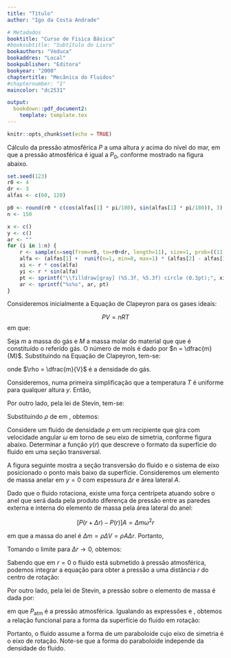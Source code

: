 ```yaml
---
title: "Título"
author: "Igo da Costa Andrade"

# Metadados
booktitle: "Curso de Física Básica"
#booksubtitle: "Subtítulo do Livro"
bookauthors: "Veduca"
bookaddres: "Local"
bookpublisher: "Editora"
bookyear: "2000"
chaptertitle: "Mecânica do Fluidos"
#chapternumber: "1"
maincolor: "dc2531"

output: 
  bookdown::pdf_document2:
    template: template.tex
---
```


```r
knitr::opts_chunk$set(echo = TRUE)

```

\section*{Pressão atmosférica}

Cálculo da pressão atmosférica $P$ a uma altura $y$ acima do nível do mar, em que a pressão atmosférica é igual a $P_0$, conforme mostrado na figura abaixo.


```r


set.seed(123)
r0 <- 4
dr <- 3
alfas <- c(60, 120)

p0 <- round(r0 * c(cos(alfas[1] * pi/180), sin(alfas[1] * pi/180)), 3)
n <- 150

x <- c()
y <- c()
ar <- ""
for (i in 1:n) {
    r <- sample(x=seq(from=r0, to=r0+dr, length=11), size=1, prob=((11:1)/sum(11:1))^2) + runif(n=1, min=0.1, max=0.3)
    alfa <- (alfas[1] +  runif(n=1, min=0, max=1) * (alfas[2] - alfas[1])) * pi/180
    xi <- r * cos(alfa)
    yi <- r * sin(alfa)
    pt <- sprintf("\\filldraw[gray] (%5.3f, %5.3f) circle (0.3pt);", xi, yi)
    ar <- sprintf("%s%s", ar, pt)
}
```

\begin{figure}[H]
    \centering
    \begin{tikzpicture}[scale=1.2]
        `r ar`
        \draw[ultra thick] (`r p0`) arc(`r alfas[1]`:`r alfas[2]`:`r r0`);
        \filldraw[mainColor] (0, `r r0+dr/2`) circle (1.5pt) node[above, color=black, fill=white, yshift=2pt] {$P = ?$};
        \draw[-latex] (0, `r r0`) -- (0, `r r0+dr/2`) node[midway, right, fill=white, xshift=2pt] {$y$};
        \filldraw[mainColor] (0, `r r0`) circle (1.5pt) node[below, color=black, fill=white, yshift=-2pt] {$P_0$};
    \end{tikzpicture}
\end{figure}

\iniSol


Consideremos inicialmente a Equação de Clapeyron para os gases ideais:

$$
PV = nRT
$$
em que:
\begin{itemize}
    \item $P$ é a pressão do gás;
    \item $V$ é o volume ocupado pelo gás;
    \item $n$ é a quantidade de mols;
    \item $T$ é a temperatura absoluta (em kelvin);
    \item $R$ é a constante universal dos gases ideais.
\end{itemize}

Seja $m$ a massa do gás e $M$ a massa molar do material que que é constituído o referido gás. O número de mols é dado por $n = \dfrac{m}{M}$. Substituindo na Equação de Clapeyron, tem-se:

\begin{align*}
    PV = \dfrac{m}{M} RT \Rightarrow P = \rho \dfrac{RT}{M} \Rightarrow \dfrac{P}{\rho} = \dfrac{RT}{M}
\end{align*}
onde $\rho = \dfrac{m}{V}$ é a densidade do gás.

Consideremos, numa primeira simplificação que a temperatura $T$ é uniforme para qualquer altura $y$. Então, 

\begin{equation}
\dfrac{P}{\rho} = \dfrac{RT}{M} = \text{cte.}
\end{equation}\label{eq:razao-P-rho}

Por outro lado, pela  lei de Stevin, tem-se:

\begin{equation}
\dfrac{dP}{dy} = - \rho g
\end{equation}\label{eq:lei-stevin}

Substituindo $\rho$ de \ref{eq:razao-P-rho} em \ref{eq:lei-stevin}, obtemos:

\begin{align*}
    \dfrac{dP}{dy} = - \left(\dfrac{M P}{R T}\right) g &\Rightarrow \dfrac{dP}{P} = - \left(\dfrac{M g}{R T}\right) dy 
    \Rightarrow\int_{P_0}^{P} \dfrac{dP}{P} = - \left(\dfrac{M g}{R T}\right) \int_{0}^{y} dy\\
    &\Rightarrow \ln{P} - \ln{P_0} = - \left(\dfrac{M g}{R T}\right)y \Rightarrow \ln{\left(\dfrac{P}{P_0}\right)} = - \left(\dfrac{M g}{R T}\right)y\\
    &\Rightarrow P = P_0 e^{-(Mg/RT) y}
\end{align*}

\fimSol

\newpage
\section*{Fluido rodando}

Considere um fluido de densidade $\rho$ em um recipiente que gira com velocidade angular $\omega$ em torno de seu eixo de simetria, conforme figura abaixo. Determinar a função $y(r)$ que descreve o formato da superfície do fluido em uma seção transversal.

\begin{figure}[H]
    \centering
    \begin{tikzpicture}[scale=1.5]
        \draw[blue!50!white, fill=blue!10!white] (1, 2.5) arc (0:-180:1) -- (-1, 0) -- (1, 0) -- (1, 2.5) -- cycle;
        \draw[thick] (-1, 3) -- (-1, 0) -- (1, 0) -- (1, 3);
        %\draw[-latex, gray!80!black] (-.5, 1.5) -- (1.5, 1.5) node[below, black] {$r$};
        \draw[-latex, gray!80!black] (0, -.5) -- (0, 4) node[left, black] {$y$};
        \draw[-latex, gray!80!black] (-.4, 3) arc (180:400:.4) node[above, black] {$\omega$}; 

        \draw[-latex] (-1.5, 2.5) -- (-1.5, 1.5) node[midway, left] {$g$};
    \end{tikzpicture}
\end{figure}

\iniSol

A figura seguinte mostra a seção transversão do fluido e o sistema de eixo posicionado o ponto mais baixo da superfície. Consideremos um elemento de massa anelar em $y = 0$ com espessura $\Delta r$ e área lateral $A$.

\begin{figure}[H]
    \centering
    \begin{tikzpicture}[scale=2]
        % Fluido
        \draw[white, fill=gray!10!white] (1, 1) arc (0:-180:1) -- (-1, 0) -- (1, 0) -- (1, 1) -- cycle;
        \draw[black] (1, 1) arc (0:-180:1);
        \foreach \x in {-1, 1} {
            \draw[dashed, gray] (\x, 0) -- (\x, 1);
        }
        % Eixos
        \draw[-latex] (-1.5, 0) -- (1.5, 0) node[below] {$r$};
        \draw[-latex] (0, -.5) -- (0, 2) node[left, black] {$y$};

        % Medidas
        \draw[-latex] (0, -.2) -- (0.6, -0.2) node[midway, below] {$r$};
        \draw[-latex] (1, -.2) node[right] {$\Delta r$} -- (0.7, -.2);
        \draw[dashed, gray] (0.6, .25) -- (0, 0.25) node[left, black] {$y$};
        \draw [gray, fill=gray!40!white, dashed] (0.6, 0) -- (0.7, 0) -- (0.7, 0.25) -- (0.6, 0.25) -- cycle;

        % Anel de massa dm
        \draw[blue!50!white, fill=blue!10!white] (0, -1.1) ellipse (0.7 and .3);
        \draw[blue!50!white, fill=white] (0, -1) ellipse (0.7 and .3);
        \draw[blue!50!white] (0, -1) ellipse (0.6 and .23);
        \draw[blue!50!white] (-.7, -1.1) -- (-.7, -1);
        \draw[blue!50!white] (.7, -1.1) -- (.7, -1);
        \draw[-latex] (1.25, -1) node[right] {$A$} -- (0.5, -1.25);
        \draw[-latex] (0, -1) -- (0.6, -01) node[midway, below] {$r$};

        % Secção transversal esquerda do anel 
        \draw[blue!50!white, fill=blue!10!white] (-.7, -.05) -- (-.6, -0.05) -- (-.6, .05) -- (-.7, .05) -- cycle;
        \draw[dashed, gray] (-0.7, -.05) -- (-0.7, -1);
        \draw[dashed, gray] (-0.6, -.05) -- (-0.6, -1);

        % Secção transversal direita do anel 
        \draw[blue!50!white, fill=blue!10!white] (.7, -.05) -- (.6, -0.05) -- (.6, .05) -- (.7, .05) -- cycle;
        \draw[dashed, gray] (0.7, -.05) -- (0.7, -1);
        \draw[dashed, gray] (0.6, -.05) -- (0.6, -1);


    \end{tikzpicture}
\end{figure}

Dado que o fluido rotaciona, existe uma força centrípeta atuando sobre o anel que será dada pela produto diferença de pressão entre as paredes externa e interna do elemento de massa pela área lateral do anel:

$$
\left[P(r + \Delta r) - P(r)\right]A = \Delta m \omega^2 r
$$

em que a massa do anel é $\Delta m = \rho \Delta V = \rho A \Delta r$. Portanto,

\begin{align*}
\left[P(r+ \Delta r) - P(r)\right]A &= \rho A \Delta r \omega^2 r\\
P(r+ \Delta r) - P(r) &= \rho \omega^2  r \Delta r\\
\dfrac{P(r+ \Delta r) - P(r)}{\Delta r} &= \rho \omega^2 r
\end{align*}

Tomando o limite para $\Delta r \rightarrow 0$, obtemos:

\begin{equation}
\dfrac{dP}{dr} = \rho \omega^2 r\label{eq:dPdr}
\end{equation}



Sabendo que em $r = 0$ o fluido está submetido à pressão atmosférica, podemos integrar a equação \ref{eq:dPdr} para obter a pressão a uma distância $r$ do centro de rotação:

\begin{align}
    \int_{P_{\text{atm}}}^{P(r)} dP = \rho \omega^2 \int_{0}^{r} r dr &\Rightarrow P(r) - P_{\text{atm}} = \dfrac{1}{2} \rho \omega^2 r^2 \nonumber \\ 
    &\Rightarrow P(r) = P_{\text{atm}} + \dfrac{1}{2} \rho \omega^2 r^2 \label{eq:Pr}
\end{align}

Por outro lado, pela lei de Stevin, a pressão sobre o elemento de massa é dada por:

\begin{equation}
P(r) = P_{\text{atm}} + \rho g y \label{eq:Py}
\end{equation}
em que $P_{\text{atm}}$ é a pressão atmosférica. Igualando as expressões \ref{eq:Pr} e \ref{eq:Py}, obtemos a relação funcional para a forma da superfície do fluido em rotação:

\begin{align*}
    P(r) = P(y) & \Rightarrow P_{\text{atm}} + \dfrac{1}{2} \rho \omega^2 r^2 = P_{\text{atm}} + \rho g y\\
    &\Rightarrow \dfrac{1}{2} \rho \omega^2 r^2 =  \rho g y\\
    &\Rightarrow y(r) = \dfrac{1}{2} \dfrac{\omega^2}{g} r^2
\end{align*}

Portanto, o fluido assume a forma de um paraboloide cujo eixo de simetria é o eixo de rotação. Note-se que a forma do paraboloide independe da densidade do fluido.

\fimSol